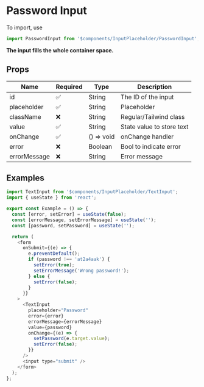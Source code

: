 <!-- This is the documentation for TextInput component -->

# Password Input

To import, use

```javascript
import PasswordInput from '$components/InputPlaceholder/PasswordInput';
```

**The input fills the whole container space.**

## Props

| Name         | Required | Type       | Description               |
| ------------ | -------- | ---------- | ------------------------- |
| id           | ✅       | String     | The ID of the input       |
| placeholder  | ✅       | String     | Placeholder               |
| className    | ❌       | String     | Regular/Tailwind class    |
| value        | ✅       | String     | State value to store text |
| onChange     | ✅       | () => void | onChange handler          |
| error        | ❌       | Boolean    | Bool to indicate error    |
| errorMessage | ❌       | String     | Error message             |

## Examples

```javascript
import TextInput from '$components/InputPlaceholder/TextInput';
import { useState } from 'react';

export const Example = () => {
  const [error, setError] = useState(false);
  const [errorMessage, setErrorMessage] = useState('');
  const [password, setPassword] = useState('');

  return (
    <form
      onSubmit={(e) => {
        e.preventDefault();
        if (password !== 'at2a4aak') {
          setError(true);
          setErrorMessage('Wrong password!');
        } else {
          setError(false);
        }
      }}
    >
      <TextInput
        placeholder="Password"
        error={error}
        errorMessage={errorMessage}
        value={password}
        onChange={(e) => {
          setPassword(e.target.value);
          setError(false);
        }}
      />
      <input type="submit" />
    </form>
  );
};
```
